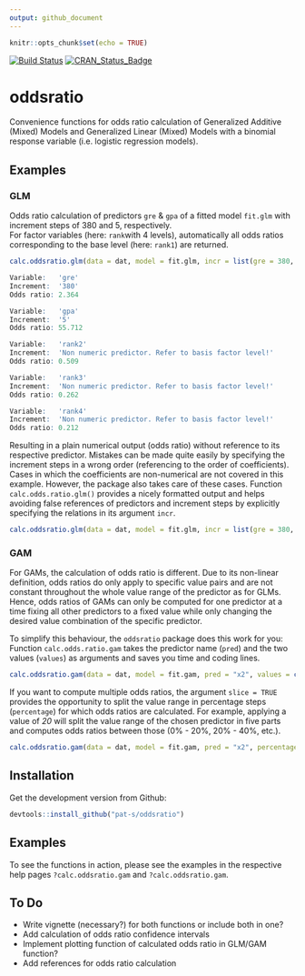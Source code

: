 ```yaml
---
output: github_document
---
```


```r
knitr::opts_chunk$set(echo = TRUE)
```

[![Build Status](https://travis-ci.org/pat-s/oddsratio.svg?branch=master)](https://travis-ci.org/pat-s/oddsratio)
[![CRAN_Status_Badge](http://www.r-pkg.org/badges/version/oddsratio)](http://cran.r-project.org/package=oddsratio)

# oddsratio

Convenience functions for odds ratio calculation of Generalized Additive (Mixed)
Models and Generalized Linear (Mixed) Models with a binomial
response variable (i.e. logistic regression models).  

## Examples

### GLM

Odds ratio calculation of predictors `gre` & `gpa` of a fitted model `fit.glm`
with increment steps of 380 and 5, respectively.  
For factor variables (here: `rank`with 4 levels), automatically all odds ratios
corresponding to the base level (here: `rank1`) are returned. 

```R
calc.oddsratio.glm(data = dat, model = fit.glm, incr = list(gre = 380, gpa = 5))
```

```R
Variable:   'gre'
Increment:  '380'
Odds ratio: 2.364

Variable:   'gpa'
Increment:  '5'
Odds ratio: 55.712

Variable:   'rank2'
Increment:  'Non numeric predictor. Refer to basis factor level!'
Odds ratio: 0.509

Variable:   'rank3'
Increment:  'Non numeric predictor. Refer to basis factor level!'
Odds ratio: 0.262

Variable:   'rank4'
Increment:  'Non numeric predictor. Refer to basis factor level!'
Odds ratio: 0.212
```

Resulting in a plain numerical output (odds ratio) without reference to its respective 
predictor. 
Mistakes can be made quite easily by specifying the increment steps in a wrong 
order (referencing to the order of coefficients). 
Cases in which the coefficients are non-numerical are not covered in this 
example. 
However, the package also takes care of these cases. 
Function `calc.odds.ratio.glm()` provides a nicely formatted output and 
helps avoiding false references of predictors and increment steps by 
explicitly specifying the relations in its argument `incr`. 

```R
calc.oddsratio.glm(data = dat, model = fit.glm, incr = list(gre = 380, gpa = 5))
```

### GAM

For GAMs, the calculation of odds ratio is different. 
Due to its non-linear definition, odds ratios do only apply to specific
value pairs and are not constant throughout the whole value range of the 
predictor as for GLMs. 
Hence, odds ratios of GAMs can only be computed for one predictor at a time fixing 
all other predictors to a fixed value while only changing the desired value 
combination of the specific predictor. 

To simplify this behaviour, the `oddsratio` package does this work for you:
Function `calc.odds.ratio.gam` takes the predictor name (`pred`) and the 
two values (`values`) as arguments and saves you time and coding lines. 

```R
calc.oddsratio.gam(data = dat, model = fit.gam, pred = "x2", values = c(0.099, 0.198))
```

If you want to compute multiple odds ratios, the argument `slice = TRUE` 
provides the opportunity to split the value range in percentage steps (`percentage`)
for which odds ratios are calculated. For example, applying a value of *20* 
will split the value range of the chosen predictor in five parts and computes 
odds ratios between those (0% - 20%, 20% - 40%, etc.). 

```R
calc.oddsratio.gam(data = dat, model = fit.gam, pred = "x2", percentage = 20, slice = TRUE)
```

## Installation

Get the development version from Github:

```R
devtools::install_github("pat-s/oddsratio")
```
## Examples

To see the functions in action, please see the examples in the respective help pages `?calc.oddsratio.gam` and `?calc.oddsratio.gam`.  

## To Do

- Write vignette (necessary?) for both functions or include both in one?
- Add calculation of odds ratio confidence intervals
- Implement plotting function of calculated odds ratio in GLM/GAM function?
- Add references for odds ratio calculation
